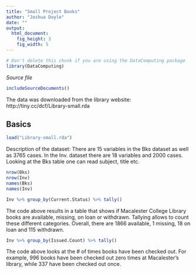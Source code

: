 ```yaml
---
title: "Small Project Books"
author: "Joshua Doyle"
date: ""
output: 
  html_document:
    fig_height: 3
    fig_width: 5
---
```

<!-- Don't edit in between this line and the one below -->
```r
# Don't delete this chunk if you are using the DataComputing package
library(DataComputing)
```
*Source file* 
```r
includeSourceDocuments()
```
<!-- Don't edit the material above this line -->

The data was downloaded from the library website:
http://tiny.cc/dcf/Library-small.rda

## Basics 

```r
load("Library-small.rda")
```

Description of the dataset: There are 15 variables in the Bks dataset as well as 3765 cases. In the Inv. dataset there are 18 variables and 2000 cases. Looking at the Bks table one can read subject, title etc. 

```r
nrow(Bks)
nrow(Inv)
names(Bks)
names(Inv)
```

```r
Inv %>% group_by(Current.Status) %>% tally()
```

The code above results in a table that shows if Macalester College Library books are available, missing, on loan or withdrawn. Tallying allows to count these different categories. Overall, there are 1866 available, 1 missing, 18 on loan and 115 withdrawn. 

```r
Inv %>% group_by(Issued.Count) %>% tally()
```
The code above looks at the # of times books have been checked out. For example, 996 books have been checked out zero times at Macalester's library, while 337 have been checked out once. 


